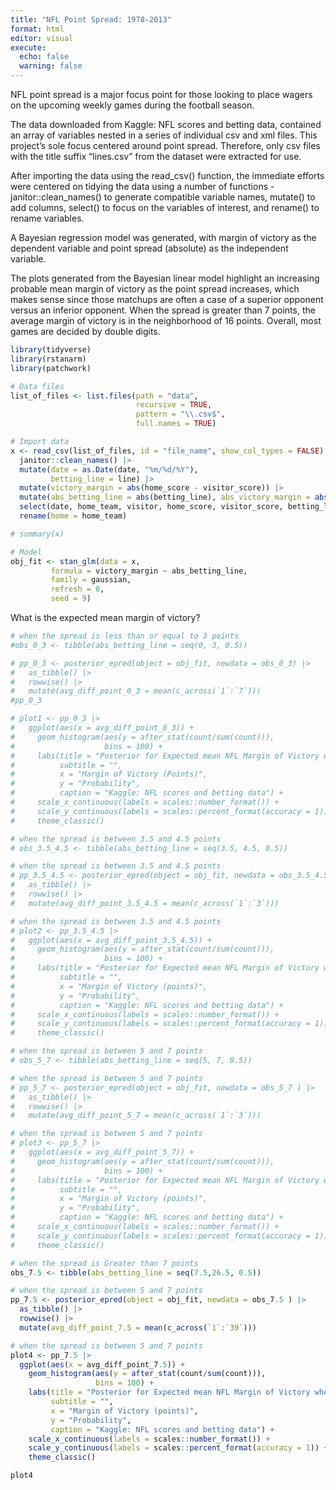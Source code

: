 ```yaml
---
title: "NFL Point Spread: 1978-2013"
format: html
editor: visual
execute: 
  echo: false
  warning: false
---
```


NFL point spread is a major focus point for those looking to place wagers on the upcoming weekly games during the football season.

The data downloaded from Kaggle: NFL scores and betting data, contained an array of variables nested in a series of individual csv and xml files. This project's sole focus centered around point spread. Therefore, only csv files with the title suffix "lines.csv" from the dataset were extracted for use.

After importing the data using the read_csv() function, the immediate efforts were centered on tidying the data using a number of functions - janitor::clean_names() to generate compatible variable names, mutate() to add columns, select() to focus on the variables of interest, and rename() to rename variables.

A Bayesian regression model was generated, with margin of victory as the dependent variable and point spread (absolute) as the independent variable.

The plots generated from the Bayesian linear model highlight an increasing probable mean margin of victory as the point spread increases, which makes sense since those matchups are often a case of a superior opponent versus an inferior opponent. When the spread is greater than 7 points, the average margin of victory is in the neighborhood of 16 points. Overall, most games are decided by double digits.

```r
library(tidyverse)
library(rstanarm)
library(patchwork)
```

```r
# Data files
list_of_files <- list.files(path = "data",
                            recursive = TRUE,
                            pattern = "\\.csv$",
                            full.names = TRUE)  
```

```r
# Import data
x <- read_csv(list_of_files, id = "file_name", show_col_types = FALSE) |> 
  janitor::clean_names() |> 
  mutate(date = as.Date(date, "%m/%d/%Y"),
         betting_line = line) |> 
  mutate(victory_margin = abs(home_score - visitor_score)) |> 
  mutate(abs_betting_line = abs(betting_line), abs_victory_margin = abs(victory_margin)) |> 
  select(date, home_team, visitor, home_score, visitor_score, betting_line, abs_betting_line, victory_margin) |> 
  rename(home = home_team)
```

```r
# summary(x)
```

```r
# Model
obj_fit <- stan_glm(data = x,
         formula = victory_margin ~ abs_betting_line,
         family = gaussian,
         refresh = 0,
         seed = 9)
```

What is the expected mean margin of victory?

```r
# when the spread is less than or equal to 3 points
#obs_0_3 <- tibble(abs_betting_line = seq(0, 3, 0.5))
```

```r

# pp_0_3 <- posterior_epred(object = obj_fit, newdata = obs_0_3) |> 
#   as_tibble() |> 
#   rowwise() |> 
#   mutate(avg_diff_point_0_3 = mean(c_across(`1`:`7`)))
#pp_0_3
```

```r
# plot1 <- pp_0_3 |> 
#   ggplot(aes(x = avg_diff_point_0_3)) +
#     geom_histogram(aes(y = after_stat(count/sum(count))),
#                    bins = 100) +
#     labs(title = "Posterior for Expected mean NFL Margin of Victory when Point Spread \nis between 0 and 3 points",
#          subtitle = "",
#          x = "Margin of Victory (Points)",
#          y = "Probability",
#          caption = "Kaggle: NFL scores and betting data") +
#     scale_x_continuous(labels = scales::number_format()) +
#     scale_y_continuous(labels = scales::percent_format(accuracy = 1)) +
#     theme_classic()
```

```r
# when the spread is between 3.5 and 4.5 points
# obs_3.5_4.5 <- tibble(abs_betting_line = seq(3.5, 4.5, 0.5))
```

```r
# when the spread is between 3.5 and 4.5 points
# pp_3.5_4.5 <- posterior_epred(object = obj_fit, newdata = obs_3.5_4.5) |> 
#   as_tibble() |> 
#   rowwise() |> 
#   mutate(avg_diff_point_3.5_4.5 = mean(c_across(`1`:`3`)))

```

```r
# when the spread is between 3.5 and 4.5 points
# plot2 <- pp_3.5_4.5 |> 
#   ggplot(aes(x = avg_diff_point_3.5_4.5)) +
#     geom_histogram(aes(y = after_stat(count/sum(count))),
#                    bins = 100) +
#     labs(title = "Posterior for Expected mean NFL Margin of Victory when Point Spread \nis between 3.5 and 4.5 points",
#          subtitle = "",
#          x = "Margin of Victory (points)",
#          y = "Probability",
#          caption = "Kaggle: NFL scores and betting data") +
#     scale_x_continuous(labels = scales::number_format()) +
#     scale_y_continuous(labels = scales::percent_format(accuracy = 1))  +
#     theme_classic()
```

```r
# when the spread is between 5 and 7 points
# obs_5_7 <- tibble(abs_betting_line = seq(5, 7, 0.5))
```

```r
# when the spread is between 5 and 7 points
# pp_5_7 <- posterior_epred(object = obj_fit, newdata = obs_5_7 ) |> 
#   as_tibble() |> 
#   rowwise() |> 
#   mutate(avg_diff_point_5_7 = mean(c_across(`1`:`3`)))
```

```r
# when the spread is between 5 and 7 points
# plot3 <- pp_5_7 |> 
#   ggplot(aes(x = avg_diff_point_5_7)) +
#     geom_histogram(aes(y = after_stat(count/sum(count))),
#                    bins = 100) +
#     labs(title = "Posterior for Expected mean NFL Margin of Victory when Point Spread \nis between 5 and 7 points",
#          subtitle = "",
#          x = "Margin of Victory (points)",
#          y = "Probability",
#          caption = "Kaggle: NFL scores and betting data") +
#     scale_x_continuous(labels = scales::number_format()) +
#     scale_y_continuous(labels = scales::percent_format(accuracy = 1)) +
#     theme_classic()
```

```r
# when the spread is Greater than 7 points
obs_7.5 <- tibble(abs_betting_line = seq(7.5,26.5, 0.5))
```

```r
# when the spread is between 5 and 7 points
pp_7.5 <- posterior_epred(object = obj_fit, newdata = obs_7.5 ) |> 
  as_tibble() |> 
  rowwise() |> 
  mutate(avg_diff_point_7.5 = mean(c_across(`1`:`39`)))
```

```r
# when the spread is between 5 and 7 points
plot4 <- pp_7.5 |> 
  ggplot(aes(x = avg_diff_point_7.5)) +
    geom_histogram(aes(y = after_stat(count/sum(count))),
                   bins = 100) +
    labs(title = "Posterior for Expected mean NFL Margin of Victory when Point Spread \nis Greater than 7 Points",
         subtitle = "",
         x = "Margin of Victory (points)",
         y = "Probability",
         caption = "Kaggle: NFL scores and betting data") +
    scale_x_continuous(labels = scales::number_format()) +
    scale_y_continuous(labels = scales::percent_format(accuracy = 1)) +
    theme_classic()
```

```r
plot4
```
